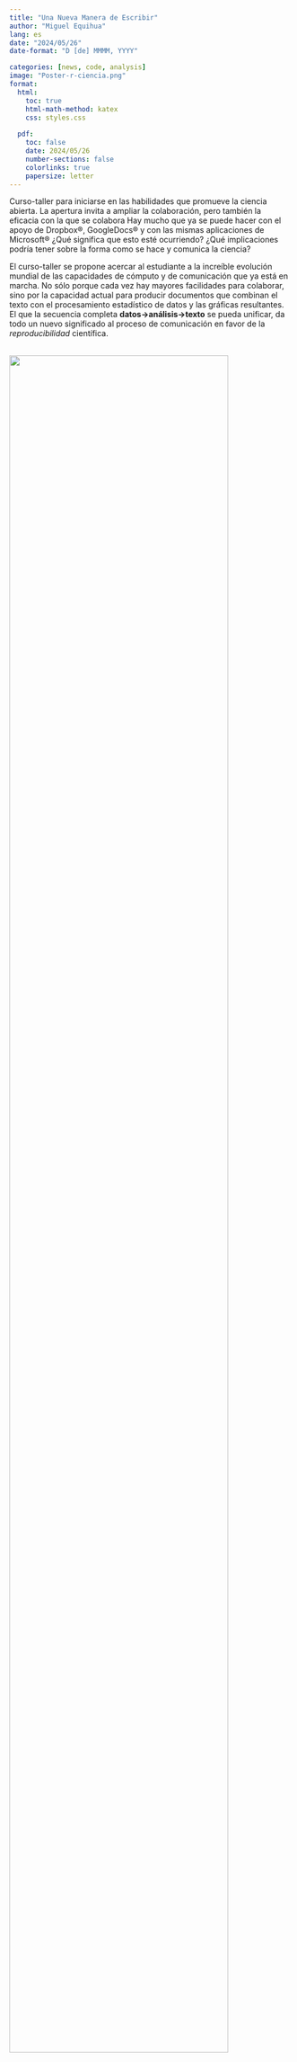 ```yaml
---
title: "Una Nueva Manera de Escribir"
author: "Miguel Equihua"
lang: es
date: "2024/05/26"
date-format: "D [de] MMMM, YYYY"

categories: [news, code, analysis]
image: "Poster-r-ciencia.png"
format: 
  html:
    toc: true
    html-math-method: katex
    css: styles.css
    
  pdf:
    toc: false
    date: 2024/05/26
    number-sections: false
    colorlinks: true
    papersize: letter
---
```


Curso-taller para iniciarse en las habilidades que promueve la ciencia abierta. La apertura invita a ampliar la colaboración, pero  también la eficacia con la que se colabora Hay mucho que ya se puede hacer con el apoyo de Dropbox&reg;, GoogleDocs&reg; y con las mismas aplicaciones de Microsoft&reg; ¿Qué significa que esto esté ocurriendo? ¿Qué implicaciones podría tener sobre la forma como se hace y comunica la ciencia?

El curso-taller se propone acercar al estudiante a la increíble evolución mundial de las capacidades de cómputo y de comunicación que ya está en marcha. No sólo porque cada vez hay mayores facilidades para colaborar, sino por la capacidad actual para producir documentos que combinan el texto con el procesamiento estadístico de datos y las gráficas resultantes. El que la secuencia completa **datos&rarr;análisis&rarr;texto** se pueda unificar, da todo un nuevo significado al proceso de comunicación en favor de la _reproducibilidad_ científica. 

\
![](Poster-r-ciencia.png){width=88%}

Los estudiantes aprenderán a producir reportes académicos en distintos formatos: páginas web, documento tipo Word&reg;, PDF, carteles, presentaciones e incluso artículos o libros. Todo esto sin que se requiera un conocimiento previo de **R** o **RStudio**. Lo haremos paso a paso y con un enfoque de _manos a la obra_. El estudiante podrá elegir los materiales, datos y textos que le interese ensayar.

Las actividades se desarrollarán a lo largo de 4 semanas teórico prácticas. Habrá sesiones presenciales de 3 horas martes y jueves. El resto de la semana el estudiante desarrollará  actividades a su paso, con un carga de trabajo que se estima requerirá 9 horas adicionales cada semana.

El curso-taller abordará los siguientes temas: 

+ ¿Ciencia abierta y reproducibilidad?
+ El proceso científico abierto
+ Escribir en **RStudio**
  + _markdown_
  + _Quarto_
  + _pandoc_
  + _ecuaciones Latex_
+ Leer datos desde distintos orígenes: _Excel&reg;_, _Google Sheets&reg;_, _OneCloud&reg;_
+ Colaboración y control de versiones
+ Producción de textos en diversos formatos:
  + html
  + docx
  + pptx
  + pdf
+ Preparación de diapositivas para presentaciones
+ Organización de múltiples documentos
  + Sitio Web
  + Blog
  + Libro
+ Producción de manuscritos científicos
+ Publicación en línea.


## Requisitos previos
El estudiante tendrá familiaridad con el uso de computadoras y el uso de Internet. Para algunas de las actividades será provechoso tener cuentas activas en los servicios en línea Github (como sistema de control de versiones) y Netlify (para publicar blogs y sitios web personales). El estudiante tendrá que generar su cuenta personal en cada uno de estos servicios, se recomienda hacerlo con antelación.

1.[Alta en Github.](https://github.com/signup?ref_cta=Sign+up&ref_loc=header+logged+out&ref_page=%2F&source=header-home)
2.[Alta en Netlify.](https://app.netlify.com/signup)

Para las actividades en clase se espera que tendrá ya instalado en su máquina el sistema de control de versiones **Git** (se sugiere [Github Desktop](https://docs.github.com/es/desktop)), el interprete del lenguaje de computo **R** y la interface de desarrollo **RStudio**. Las [instrucciones para estos dós últimos están aquí](https://posit.co/download/rstudio-desktop/), en el caso de ambiente _MS-Windows&reg;_ pueden usarse los siguientes enlaces:
 
 1. [Instalar Github Desktop](https://desktop.github.com/?ref_cta=download+desktop&ref_loc=about+github+desktop&ref_page=docs)
 2. [Instalar R](https://cran.rstudio.com/)
 3. [Instalar RStudio](https://download1.rstudio.org/electron/windows/RStudio-2024.04.1-748.exe)


